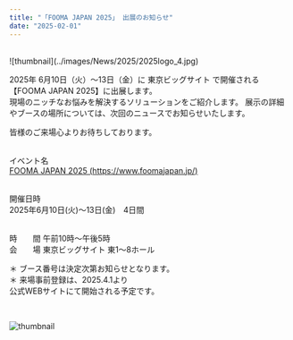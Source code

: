 ```yaml
---
title: "「FOOMA JAPAN 2025」 出展のお知らせ"
date: "2025-02-01"
---
```

<br />
![thumbnail](../images/News/2025/2025logo_4.jpg)<br />

2025年 6月10日（火）〜13日（金）に 東京ビッグサイト で開催される【FOOMA JAPAN 2025】に出展します。
<br />
現場のニッチなお悩みを解決するソリューションをご紹介します。
展示の詳細やブースの場所については、次回のニュースでお知らせいたします。

皆様のご来場心よりお待ちしております。<br /><br />

イベント名<br />
[FOOMA JAPAN 2025 (https://www.foomajapan.jp/)](https://www.foomajapan.jp/)<br /><br />

開催日時<br />
2025年6月10日(火)～13日(金)　4日間<br /><br />

時　　間    午前10時～午後5時
<br />
会　　場    東京ビッグサイト 東1〜8ホール
<br />

＊ ブース番号は決定次第お知らせとなります。<br />
＊ 来場事前登録は、2025.4.1より<br />
   公式WEBサイトにて開始される予定です。<br />

<br />

![thumbnail](../images/News/2025/2025logo_6.jpg)